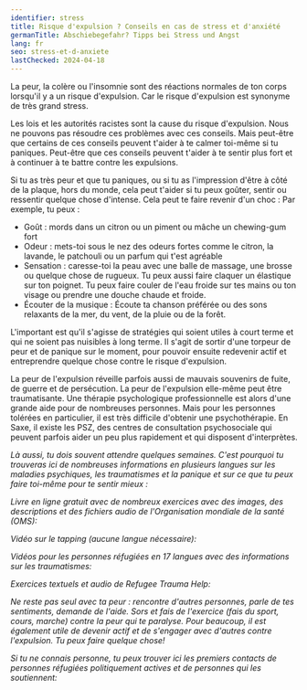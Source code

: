 ```yaml
---
identifier: stress
title: Risque d'expulsion ? Conseils en cas de stress et d'anxiété
germanTitle: Abschiebegefahr? Tipps bei Stress und Angst
lang: fr
seo: stress-et-d-anxiete
lastChecked: 2024-04-18
---
```


La peur, la colère ou l'insomnie sont des réactions normales de ton corps lorsqu'il y a un risque d'expulsion. Car le risque d'expulsion est synonyme de très grand stress.

Les lois et les autorités racistes sont la cause du risque d'expulsion. Nous ne pouvons pas résoudre ces problèmes avec ces conseils. Mais peut-être que certains de ces conseils peuvent t'aider à te calmer toi-même si tu paniques. Peut-être que ces conseils peuvent t'aider à te sentir plus fort et à continuer à te battre contre les expulsions.

Si tu as très peur et que tu paniques, ou si tu as l'impression d'être à côté de la plaque, hors du monde, cela peut t'aider si tu peux goûter, sentir ou ressentir quelque chose d'intense. Cela peut te faire revenir d'un choc :
Par exemple, tu peux :

- Goût : mords dans un citron ou un piment ou mâche un chewing-gum fort
- Odeur : mets-toi sous le nez des odeurs fortes comme le citron, la lavande, le patchouli ou un parfum qui t'est agréable
- Sensation : caresse-toi la peau avec une balle de massage, une brosse ou quelque chose de rugueux. Tu peux aussi faire claquer un élastique sur ton poignet. Tu peux faire couler de l'eau froide sur tes mains ou ton visage ou prendre une douche chaude et froide.
- Écouter de la musique : Écoute ta chanson préférée ou des sons relaxants de la mer, du vent, de la pluie ou de la forêt.

L'important est qu'il s'agisse de stratégies qui soient utiles à court terme et qui ne soient pas nuisibles à long terme. Il s'agit de sortir d'une torpeur de peur et de panique sur le moment, pour pouvoir ensuite redevenir actif et entreprendre quelque chose contre le risque d'expulsion.

La peur de l'expulsion réveille parfois aussi de mauvais souvenirs de fuite, de guerre et de persécution. La peur de l'expulsion elle-même peut être traumatisante. Une thérapie psychologique professionnelle est alors d'une grande aide pour de nombreuses personnes. Mais pour les personnes tolérées en particulier, il est très difficile d'obtenir une psychothérapie. En Saxe, il existe les PSZ, des centres de consultation psychosociale qui peuvent parfois aider un peu plus rapidement et qui disposent d'interprètes.
<Address identifier="psz_sachsen"/>

Là aussi, tu dois souvent attendre quelques semaines. C'est pourquoi tu trouveras ici de nombreuses informations en plusieurs langues sur les maladies psychiques, les traumatismes et la panique et sur ce que tu peux faire toi-même pour te sentir mieux :

Livre en ligne gratuit avec de nombreux exercices avec des images, des descriptions et des fichiers audio de l'Organisation mondiale de la santé (OMS):

<ExternalShortLink identifier="who_stress"/>

Vidéo sur le tapping (aucune langue nécessaire):

<ExternalShortLink identifier="tapping"/>

Vidéos pour les personnes réfugiées en 17 langues avec des informations sur les traumatismes:

<ExternalShortLink identifier="maxplank_trauma"/>

Exercices textuels et audio de Refugee Trauma Help:

<ExternalShortLink identifier="refugee_trauma_nawa"/>

Ne reste pas seul avec ta peur : rencontre d'autres personnes, parle de tes sentiments, demande de l'aide. Sors et fais de l'exercice (fais du sport, cours, marche) contre la peur qui te paralyse. Pour beaucoup, il est également utile de devenir actif et de s'engager avec d'autres contre l'expulsion. Tu peux faire quelque chose!

Si tu ne connais personne, tu peux trouver ici les premiers contacts de personnes réfugiées politiquement actives et de personnes qui les soutiennent:

<ExternalShortLink identifier="w2eu_contacts"/>
